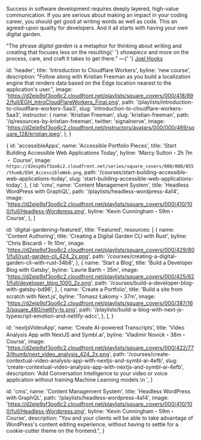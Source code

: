 
<Meta title="Components/Home/Features" />

<Canvas>
  <Story name="Whats New">
    <div className="max-w-screen-xl mx-auto bg-gray-50 p-5 dark:bg-gray-700">
      <WhatsNew featuredResources={featuredResources} jumbotron={jumbotron} />
    </div>
  </Story>
  <Story name="Featured Section Detailed">
    <div className="max-w-screen-xl mx-auto bg-gray-50 p-5 dark:bg-gray-700">
      <FeaturedSectionDetail
        image="https://res.cloudinary.com/dg3gyk0gu/image/upload/v1617475003/egghead-next-pages/home-page/eggo-gardening.png"
        title="Digital Gardening for Developers"
        location="home"
        featuredResources={digitalGardeningFeatured}
      >
        <p>
          Success in software development requires deeply layered, high-value
          communication. If you are serious about making an impact in your
          coding career, you should get good at writing words as well as code.
          This an agreed-upon quality for developers. And it all starts with
          having your own digital garden.
        </p>
        <p className="font-semibold">
          "The phrase <i>digital garden</i> is a metaphor for thinking about
          writing and creating that focuses less on the resulting{' '}
          <i>showpiece</i> and more on the process, care, and craft it takes to
          get there." &mdash;{' '}
          <a
            className="text-blue-600"
            href="https://joelhooks.com/digital-garden"
          >
            Joel Hooks
          </a>
        </p>
      </FeaturedSectionDetail>
    </div>
  </Story>
  <Story name="Featured Section Simple">
    <div className="max-w-screen-xl mx-auto bg-gray-50 p-5 dark:bg-gray-700">
      <FeaturedSectionSimple title="Staff Favourites">
        <div className="grid grid-cols-2 gap-4">
          <CardHorizontal resource={wordpressWithGraphql} />
          <CardHorizontal resource={projectFeatureCardVideoApp} />
        </div>
      </FeaturedSectionSimple>
    </div>
  </Story>
</Canvas>

  id: 'header',
  title: 'Introduction to Cloudflare Workers',
  byline: 'new course',
  description:
    "Follow along with Kristian Freeman as you build a localization engine that renders data based on the Edge location nearest to the application's user.",
  image:
    'https://d2eip9sf3oo6c2.cloudfront.net/playlists/square_covers/000/418/892/full/EGH_IntroCloudFlareWorkers_Final.png',
  path: '/playlists/introduction-to-cloudflare-workers-5aa3',
  slug: 'introduction-to-cloudflare-workers-5aa3',
  instructor: {
    name: 'Kristian Freeman',
    slug: 'kristian-freeman',
    path: '/q/resources-by-kristian-freeman',
    twitter: 'signalnerve',
    image:
      'https://d2eip9sf3oo6c2.cloudfront.net/instructors/avatars/000/000/469/square_128/kristian.jpeg',
  },
}

  {
    id: 'accessibleApps',
    name: 'Accessible Portfolio Pieces',
    title: 'Start Building Accessible Web Applications Today',
    byline: 'Marcy Sutton・2h 7m ・ Course',
    image: `https://d2eip9sf3oo6c2.cloudfront.net/series/square_covers/000/000/055/thumb/EGH_AccessibleWeb.png`,
    path: '/courses/start-building-accessible-web-applications-today',
    slug: 'start-building-accessible-web-applications-today',
  },
  {
    id: 'cms',
    name: 'Content Management System',
    title: 'Headless WordPress with GraphQL',
    path: '/playlists/headless-wordpress-4a14',
    image:
      'https://d2eip9sf3oo6c2.cloudfront.net/playlists/square_covers/000/410/100/full/Headless-Wordpress.png',
    byline: 'Kevin Cunningham・59m・Course',
  },
]

  id: 'digital-gardening-featured',
  title: 'Featured',
  resources: [
    {
      name: 'Content Authoring',
      title: 'Creating a Digital Garden CLI with Rust',
      byline: 'Chris Biscardi・1h 10m',
      image:
        'https://d2eip9sf3oo6c2.cloudfront.net/playlists/square_covers/000/429/801/full/rust-garden-cli_424_2x.png',
      path: '/courses/creating-a-digital-garden-cli-with-rust-34b8',
    },
    {
      name: 'Start a Blog',
      title: 'Build a Developer Blog with Gatsby',
      byline: 'Laurie Barth・35m',
      image:
        'https://d2eip9sf3oo6c2.cloudfront.net/playlists/square_covers/000/425/621/full/developer_blog_1000_2x.png',
      path: '/courses/build-a-developer-blog-with-gatsby-bd96',
    },
    {
      name: 'Create a Portfolio',
      title: 'Build a site from scratch with Next.js',
      byline: 'Tomasz Łakomy・37m',
      image:
        'https://d2eip9sf3oo6c2.cloudfront.net/playlists/square_covers/000/387/163/square_480/netlify-ts.png',
      path:
        '/playlists/build-a-blog-with-next-js-typescript-emotion-and-netlify-adcc',
    },
  ],
}

  id: 'nextjsVideoApp',
  name: 'Create AI-powered Transcripts',
  title: 'Video Analysis App with NextJS and Symbl.ai',
  byline: 'Vladimir Novick・38m・Course',
  image:
    'https://d2eip9sf3oo6c2.cloudfront.net/playlists/square_covers/000/422/773/thumb/next_video_analysis_424_2x.png',
  path:
    '/courses/create-contextual-video-analysis-app-with-nextjs-and-symbl-ai-4efb',
  slug: 'create-contextual-video-analysis-app-with-nextjs-and-symbl-ai-4efb',
  description:
    'Add Conversation Intelligence to your video or voice application without training Machine Learning models.\n    ',
}

  id: 'cms',
  name: 'Content Management System',
  title: 'Headless WordPress with GraphQL',
  path: '/playlists/headless-wordpress-4a14',
  image:
    'https://d2eip9sf3oo6c2.cloudfront.net/playlists/square_covers/000/410/100/full/Headless-Wordpress.png',
  byline: 'Kevin Cunningham・59m・Course',
  description:
    "You and your clients will be able to take advantage of WordPress's content editing experience, without having to settle for a cookie-cutter theme on the frontend.",
}
